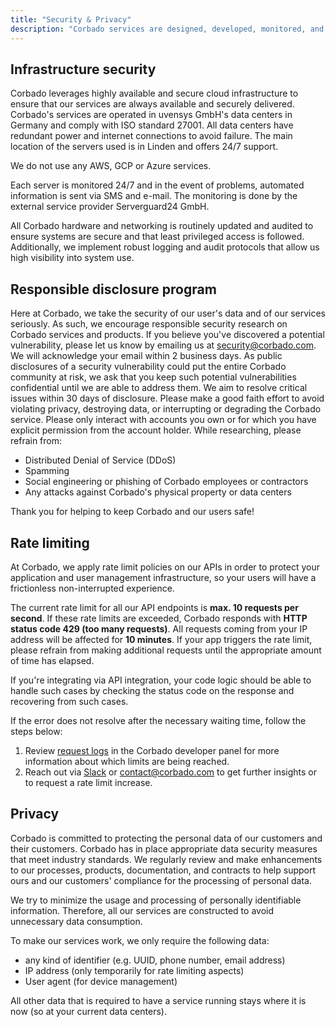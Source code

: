 ```yaml
---
title: "Security & Privacy"
description: "Corbado services are designed, developed, monitored, and updated with security at our core to protect you and your customers' data and privacy."
---
```


## Infrastructure security

Corbado leverages highly available and secure cloud infrastructure to ensure that our services are always available and securely delivered. Corbado's services are operated in uvensys GmbH's data centers in Germany and comply with ISO standard 27001. All data centers have redundant power and internet connections to avoid failure. The main location of the servers used is in Linden and offers 24/7 support.&#x20;

<Note>
We do not use any AWS, GCP or Azure services.
</Note>

Each server is monitored 24/7 and in the event of problems, automated information is sent via SMS and e-mail. The monitoring is done by the external service provider Serverguard24 GmbH.

All Corbado hardware and networking is routinely updated and audited to ensure systems are secure and that least privileged access is followed. Additionally, we implement robust logging and audit protocols that allow us high visibility into system use.

## Responsible disclosure program

Here at Corbado, we take the security of our user's data and of our services seriously. As such, we encourage responsible security research on Corbado services and products. If you believe you've discovered a potential vulnerability, please let us know by emailing us at [security@corbado.com](mailto:security@corbado.com). We will acknowledge your email within 2 business days. As public disclosures of a security vulnerability could put the entire Corbado community at risk, we ask that you keep such potential vulnerabilities confidential until we are able to address them. We aim to resolve critical issues within 30 days of disclosure. Please make a good faith effort to avoid violating privacy, destroying data, or interrupting or degrading the Corbado service. Please only interact with accounts you own or for which you have explicit permission from the account holder. While researching, please refrain from:

* Distributed Denial of Service (DDoS)
* Spamming
* Social engineering or phishing of Corbado employees or contractors
* Any attacks against Corbado's physical property or data centers

Thank you for helping to keep Corbado and our users safe!

## Rate limiting

At Corbado, we apply rate limit policies on our APIs in order to protect your application and user management infrastructure, so your users will have a frictionless non-interrupted experience.

The current rate limit for all our API endpoints is **max. 10 requests per second**. If these rate limits are exceeded, Corbado responds with **HTTP status code 429 (too many requests)**. All requests coming from your IP address will be affected for **10 minutes**. If your app triggers the rate limit, please refrain from making additional requests until the appropriate amount of time has elapsed.

If you're integrating via API integration, your code logic should be able to handle such cases by checking the status code on the response and recovering from such cases.

If the error does not resolve after the necessary waiting time, follow the steps below:

1. Review [request logs](https://app.corbado.com/app/logs/requests) in the Corbado developer panel for more information about which limits are being reached.
2. Reach out via [Slack](https://join.slack.com/t/corbado/shared\_invite/zt-1b7867yz8-V\~Xr\~ngmSGbt7IA\~g16ZsQ) or [contact@corbado.com](mailto:contact@corbado.com) to get further insights or to request a rate limit increase.

## Privacy

Corbado is committed to protecting the personal data of our customers and their customers. Corbado has in place appropriate data security measures that meet industry standards. We regularly review and make enhancements to our processes, products, documentation, and contracts to help support ours and our customers' compliance for the processing of personal data.

We try to minimize the usage and processing of personally identifiable information. Therefore, all our services are constructed to avoid unnecessary data consumption.

To make our services work, we only require the following data:

* any kind of identifier (e.g. UUID, phone number, email address)
* IP address (only temporarily for rate limiting aspects)
* User agent (for device management)

All other data that is required to have a service running stays where it is now (so at your current data centers).

